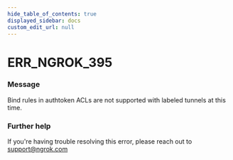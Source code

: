 ```yaml
---
hide_table_of_contents: true
displayed_sidebar: docs
custom_edit_url: null
---
```



# ERR_NGROK_395

### Message
Bind rules in authtoken ACLs are not supported with labeled tunnels at this time.

### Further help
If you're having trouble resolving this error, please reach out to [support@ngrok.com](mailto:support@ngrok.com?subject=Help%20with%20ERR_NGROK_395)


<ErrorDetails error='err_ngrok_395' />
